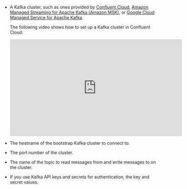 - A Kafka cluster, such as ones provided by [Confluent Cloud](https://www.confluent.io/confluent-cloud), [Amazon Managed Streaming for Apache Kafka (Amazon MSK)](https://aws.amazon.com/msk/), or [Google Cloud Managed Service for Apache Kafka](https://cloud.google.com/products/managed-service-for-apache-kafka).

  The following video shows how to set up a Kafka cluster in Confluent Cloud:

  <iframe
  width="560"
  height="315"
  src="https://www.youtube.com/embed/zcKJ96J4Xvk"
  title="YouTube video player"
  frameborder="0"
  allow="accelerometer; autoplay; clipboard-write; encrypted-media; gyroscope; picture-in-picture"
  allowfullscreen
  ></iframe>

- The hostname of the bootstrap Kafka cluster to connect to.  
- The port number of the cluster.
- The name of the topic to read messages from and write messages to on the cluster. 
- If you use Kafka API keys and secrets for authentication, the key and secret values.